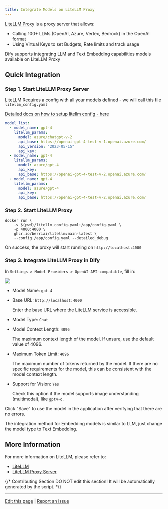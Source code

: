 ```yaml
---
title: Integrate Models on LiteLLM Proxy
---
```



[LiteLLM Proxy](https://github.com/BerriAI/litellm) is a proxy server that allows:

* Calling 100+ LLMs (OpenAI, Azure, Vertex, Bedrock) in the OpenAI format
* Using Virtual Keys to set Budgets, Rate limits and track usage

Dify supports integrating LLM and Text Embedding capabilities models available on LiteLLM Proxy

## Quick Integration

### Step 1. Start LiteLLM Proxy Server

LiteLLM Requires a config with all your models defined - we will call this file `litellm_config.yaml`

[Detailed docs on how to setup litellm config - here](https://docs.litellm.ai/docs/proxy/configs)

```yaml
model_list:
  - model_name: gpt-4
    litellm_params:
      model: azure/chatgpt-v-2
      api_base: https://openai-gpt-4-test-v-1.openai.azure.com/
      api_version: "2023-05-15"
      api_key: 
  - model_name: gpt-4
    litellm_params:
      model: azure/gpt-4
      api_key: 
      api_base: https://openai-gpt-4-test-v-2.openai.azure.com/
  - model_name: gpt-4
    litellm_params:
      model: azure/gpt-4
      api_key: 
      api_base: https://openai-gpt-4-test-v-2.openai.azure.com/
```

### Step 2. Start LiteLLM Proxy

```shell
docker run \
    -v $(pwd)/litellm_config.yaml:/app/config.yaml \
    -p 4000:4000 \
    ghcr.io/berriai/litellm:main-latest \
    --config /app/config.yaml --detailed_debug
```

On success, the proxy will start running on `http://localhost:4000`

### Step 3. Integrate LiteLLM Proxy in Dify

In `Settings > Model Providers > OpenAI-API-compatible`, fill in:

![](https://assets-docs.dify.ai/dify-enterprise-mintlify/en/development/models-integration/c02feef6b054be16639ecd23ce10b605.png)

* Model Name: `gpt-4`
*   Base URL: `http://localhost:4000`

    Enter the base URL where the LiteLLM service is accessible.
* Model Type: `Chat`
*   Model Context Length: `4096`

    The maximum context length of the model. If unsure, use the default value of 4096.
*   Maximum Token Limit: `4096`

    The maximum number of tokens returned by the model. If there are no specific requirements for the model, this can be consistent with the model context length.
*   Support for Vision: `Yes`

    Check this option if the model supports image understanding (multimodal), like `gpt4-o`.

Click "Save" to use the model in the application after verifying that there are no errors.

The integration method for Embedding models is similar to LLM, just change the model type to Text Embedding.

## More Information

For more information on LiteLLM, please refer to:

* [LiteLLM](https://github.com/BerriAI/litellm)
* [LiteLLM Proxy Server](https://docs.litellm.ai/docs/simple\_proxy)

{/*
Contributing Section
DO NOT edit this section!
It will be automatically generated by the script.
*/}

---

[Edit this page](https://github.com/langgenius/dify-docs/edit/main/en/development/models-integration/litellm.mdx) | [Report an issue](https://github.com/langgenius/dify-docs/issues/new?title=Documentation%20Issue%3A%20&body=%23%23%20Issue%20Description%0A%3C%21--%20Please%20briefly%20describe%20the%20issue%20you%20found%20--%3E%0A%0A%23%23%20Page%20Link%0Ahttps%3A%2F%2Fgithub.com%2Flanggenius%2Fdify-docs%2Fblob%2Fmain%2Fen/development/models-integration%2Flitellm.mdx%0A%0A%23%23%20Suggested%20Changes%0A%3C%21--%20If%20you%20have%20specific%20suggestions%20for%20changes%2C%20please%20describe%20them%20here%20--%3E%0A%0A%3C%21--%20Thank%20you%20for%20helping%20improve%20our%20documentation%21%20--%3E)

